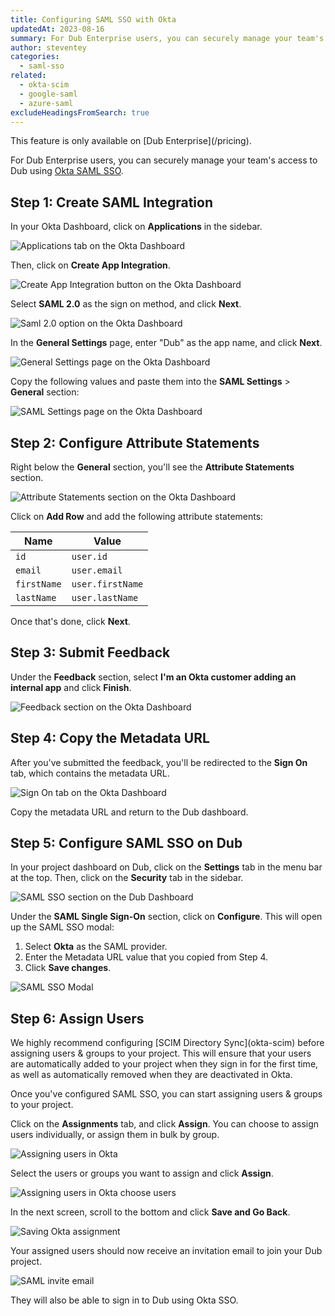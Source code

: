 ```yaml
---
title: Configuring SAML SSO with Okta
updatedAt: 2023-08-16
summary: For Dub Enterprise users, you can securely manage your team's access to Dub using Okta SAML SSO.
author: steventey
categories:
  - saml-sso
related:
  - okta-scim
  - google-saml
  - azure-saml
excludeHeadingsFromSearch: true
---
```


<Note variant="success">
  This feature is only available on [Dub Enterprise](/pricing).
</Note>

For Dub Enterprise users, you can securely manage your team's access to Dub using [Okta SAML SSO](https://support.okta.com/help/s/article/okta-saml).

## Step 1: Create SAML Integration

In your Okta Dashboard, click on **Applications** in the sidebar.

<Image
  alt="Applications tab on the Okta Dashboard"
  src="https://d2vwwcvoksz7ty.cloudfront.net/help/okta-saml-apps.png"
  width={1491}
  height={870}
  hideCaption={true}
/>

Then, click on **Create App Integration**.

<Image
  alt="Create App Integration button on the Okta Dashboard"
  src="https://d2vwwcvoksz7ty.cloudfront.net/help/okta-saml-create-app.png"
  width={1212}
  height={746}
  hideCaption={true}
/>

Select **SAML 2.0** as the sign on method, and click **Next**.

<Image
  alt="Saml 2.0 option on the Okta Dashboard"
  src="https://d2vwwcvoksz7ty.cloudfront.net/help/okta-saml-saml-2.png"
  width={1009}
  height={609}
  hideCaption={true}
/>

In the **General Settings** page, enter "Dub" as the app name, and click **Next**.

<Image
  alt="General Settings page on the Okta Dashboard"
  src="https://d2vwwcvoksz7ty.cloudfront.net/help/okta-saml-app-name.png"
  width={1103}
  height={645}
  hideCaption={true}
/>

Copy the following values and paste them into the **SAML Settings** > **General** section:

<CopyBox
  title="Single sign-on URL"
  copy="https://api.7qr.codes/auth/saml/callback"
/>

<CopyBox title="Audience URI (SP Entity ID)" copy="https://saml.7qr.codes" />

<Image
  alt="SAML Settings page on the Okta Dashboard"
  src="https://d2vwwcvoksz7ty.cloudfront.net/help/okta-saml-urls.png"
  width={3014}
  height={1720}
  hideCaption={true}
/>

## Step 2: Configure Attribute Statements

Right below the **General** section, you'll see the **Attribute Statements** section.

<Image
  alt="Attribute Statements section on the Okta Dashboard"
  src="https://d2vwwcvoksz7ty.cloudfront.net/help/okta-saml-attributes.png"
  width={1578}
  height={1024}
  hideCaption={true}
/>

Click on **Add Row** and add the following attribute statements:

| Name        | Value            |
| ----------- | ---------------- |
| `id`        | `user.id`        |
| `email`     | `user.email`     |
| `firstName` | `user.firstName` |
| `lastName`  | `user.lastName`  |

Once that's done, click **Next**.

## Step 3: Submit Feedback

Under the **Feedback** section, select **I'm an Okta customer adding an internal app** and click **Finish**.

<Image
  alt="Feedback section on the Okta Dashboard"
  src="https://d2vwwcvoksz7ty.cloudfront.net/help/okta-saml-feedback.png"
  width={2244}
  height={1430}
  hideCaption={true}
/>

## Step 4: Copy the Metadata URL

After you've submitted the feedback, you'll be redirected to the **Sign On** tab, which contains the metadata URL.

<Image
  alt="Sign On tab on the Okta Dashboard"
  src="https://d2vwwcvoksz7ty.cloudfront.net/help/okta-saml-metadata-url.png"
  width={3024}
  height={1720}
  hideCaption={true}
/>

Copy the metadata URL and return to the Dub dashboard.

## Step 5: Configure SAML SSO on Dub

In your project dashboard on Dub, click on the **Settings** tab in the menu bar at the top. Then, click on the **Security** tab in the sidebar.

<Image
  alt="SAML SSO section on the Dub Dashboard"
  src="https://d2vwwcvoksz7ty.cloudfront.net/help/saml-sso-section.png"
  width={2480}
  height={1486}
  hideCaption={true}
/>

Under the **SAML Single Sign-On** section, click on **Configure**. This will open up the SAML SSO modal:

1. Select **Okta** as the SAML provider.
2. Enter the Metadata URL value that you copied from Step 4.
3. Click **Save changes**.

<Image
  alt="SAML SSO Modal"
  src="https://d2vwwcvoksz7ty.cloudfront.net/help/okta-saml-modal.png"
  width={2068}
  height={1720}
  hideCaption={true}
/>

## Step 6: Assign Users

<Note variant="warning">
  We highly recommend configuring [SCIM Directory Sync](okta-scim) before
  assigning users & groups to your project. This will ensure that your users are
  automatically added to your project when they sign in for the first time, as
  well as automatically removed when they are deactivated in Okta.
</Note>

Once you've configured SAML SSO, you can start assigning users & groups to your project.

Click on the **Assignments** tab, and click **Assign**. You can choose to assign users individually, or assign them in bulk by group.

<Image
  alt="Assigning users in Okta"
  src="https://d2vwwcvoksz7ty.cloudfront.net/help/okta-saml-assign.png"
  width={2346}
  height={1562}
  hideCaption={true}
/>

Select the users or groups you want to assign and click **Assign**.

<Image
  alt="Assigning users in Okta choose users"
  src="https://d2vwwcvoksz7ty.cloudfront.net/help/okta-saml-choose.png"
  width={1564}
  height={1356}
  hideCaption={true}
/>

In the next screen, scroll to the bottom and click **Save and Go Back**.

<Image
  alt="Saving Okta assignment"
  src="https://d2vwwcvoksz7ty.cloudfront.net/help/okta-saml-save.png"
  width={3132}
  height={2008}
  hideCaption={true}
/>

Your assigned users should now receive an invitation email to join your Dub project.

<Image
  alt="SAML invite email"
  src="https://d2vwwcvoksz7ty.cloudfront.net/help/saml-invite.png"
  width={2226}
  height={1564}
  hideCaption={true}
/>

They will also be able to sign in to Dub using Okta SSO.
